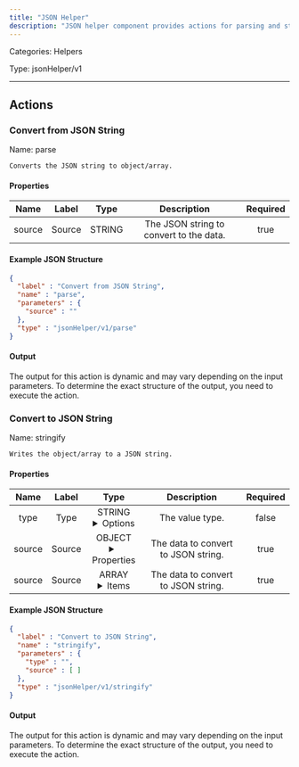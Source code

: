 ```yaml
---
title: "JSON Helper"
description: "JSON helper component provides actions for parsing and stringifying JSON."
---
```



Categories: Helpers


Type: jsonHelper/v1

<hr />



## Actions


### Convert from JSON String
Name: parse

`Converts the JSON string to object/array.`

#### Properties

|      Name       |      Label     |     Type     |     Description     | Required |
|:---------------:|:--------------:|:------------:|:-------------------:|:--------:|
| source | Source | STRING | The JSON string to convert to the data. | true |

#### Example JSON Structure
```json
{
  "label" : "Convert from JSON String",
  "name" : "parse",
  "parameters" : {
    "source" : ""
  },
  "type" : "jsonHelper/v1/parse"
}
```

#### Output

The output for this action is dynamic and may vary depending on the input parameters. To determine the exact structure of the output, you need to execute the action.




### Convert to JSON String
Name: stringify

`Writes the object/array to a JSON string.`

#### Properties

|      Name       |      Label     |     Type     |     Description     | Required |
|:---------------:|:--------------:|:------------:|:-------------------:|:--------:|
| type | Type | STRING <details> <summary> Options </summary> OBJECT, ARRAY </details> | The value type. | false |
| source | Source | OBJECT <details> <summary> Properties </summary> &#123;&#125; </details> | The data to convert to JSON string. | true |
| source | Source | ARRAY <details> <summary> Items </summary> [] </details> | The data to convert to JSON string. | true |

#### Example JSON Structure
```json
{
  "label" : "Convert to JSON String",
  "name" : "stringify",
  "parameters" : {
    "type" : "",
    "source" : [ ]
  },
  "type" : "jsonHelper/v1/stringify"
}
```

#### Output

The output for this action is dynamic and may vary depending on the input parameters. To determine the exact structure of the output, you need to execute the action.






